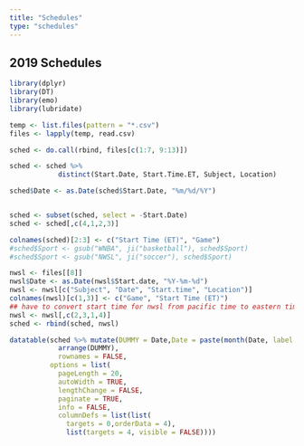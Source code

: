 ```yaml
---
title: "Schedules"
type: "schedules"
---
```

## 2019 Schedules
```r
library(dplyr)
library(DT)
library(emo)
library(lubridate)

temp <- list.files(pattern = "*.csv")
files <- lapply(temp, read.csv)

sched <- do.call(rbind, files[c(1:7, 9:13)])

sched <- sched %>%
            distinct(Start.Date, Start.Time.ET, Subject, Location)

sched$Date <- as.Date(sched$Start.Date, "%m/%d/%Y")


sched <- subset(sched, select = -Start.Date)
sched <- sched[,c(4,1,2,3)]

colnames(sched)[2:3] <- c("Start Time (ET)", "Game")
#sched$Sport <- gsub("WNBA", ji("basketball"), sched$Sport)
#sched$Sport <- gsub("NWSL", ji("soccer"), sched$Sport)

nwsl <- files[[8]]
nwsl$Date <- as.Date(nwsl$Start.date, "%Y-%m-%d")
nwsl <- nwsl[c("Subject", "Date", "Start.time", "Location")]
colnames(nwsl)[c(1,3)] <- c("Game", "Start Time (ET)")
## have to convert start time for nwsl from pacific time to eastern time
nwsl <- nwsl[,c(2,3,1,4)]
sched <- rbind(sched, nwsl)

datatable(sched %>% mutate(DUMMY = Date,Date = paste(month(Date, label = TRUE), day(Date))) %>%
            arrange(DUMMY),
            rownames = FALSE,
          options = list(
            pageLength = 20, 
            autoWidth = TRUE, 
            lengthChange = FALSE,
            paginate = TRUE,
            info = FALSE,
            columnDefs = list(list(
              targets = 0,orderData = 4),
              list(targets = 4, visible = FALSE))))

             
```

